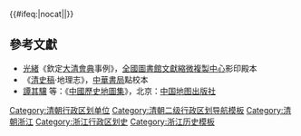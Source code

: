 {{Navbox
|name = 清朝浙江省行政區劃
|state =
|listclass = hlist
|title = [[清朝]][[浙江省 (清朝)|浙江省]][[清朝行政區劃|行政區劃]]

|group1 = [[杭嘉湖道]]
|list1 =
* [[杭州府]]
* [[嘉興府]]
* [[湖州府]]

|group2 = [[寧紹台道]]
|list2 =
* [[寧波府]]
* [[紹興府]]
* [[台州府]]
* [[定海廳]]

|group3= [[金衢嚴道]]
|list3 =
* [[金華府]]
* [[衢州府]]
* [[嚴州府]]

|group4 = [[溫處道]]
|list4 =
* [[溫州府]]
* [[處州府]]
* [[玉環廳]]
}}<includeonly>{{#ifeq:{{{1}}}|nocat||[[Category:清朝行政区划单位]]}}</includeonly><noinclude>

== 參考文獻 ==
* [[光緒]]《欽定[[大清會典]]事例》，[[全國圖書館文獻縮微複製中心]]影印殿本
* 《[[清史稿]]·地理志》，[[中華書局]]點校本
* [[譚其驤]] 等：《[[中國歷史地圖集]]》，北京：[[中国地图出版社]]

[[Category:清朝二级行政区划导航模板]]
[[Category:清朝浙江]]
[[Category:浙江行政区划史]]
[[Category:浙江历史模板]]
</noinclude>